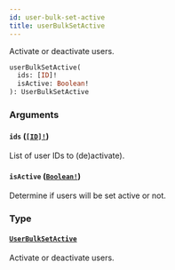```yaml
---
id: user-bulk-set-active
title: userBulkSetActive
---
```


Activate or deactivate users.

```graphql
userBulkSetActive(
  ids: [ID]!
  isActive: Boolean!
): UserBulkSetActive

```

### Arguments

#### `ids` ([`[ID]!`](../../../developer/api-reference/scalars/id))

List of user IDs to (de)activate).

#### `isActive` ([`Boolean!`](../../../developer/api-reference/scalars/boolean))

Determine if users will be set active or not.

### Type

#### [`UserBulkSetActive`](../../../developer/api-reference/objects/user-bulk-set-active)

Activate or deactivate users.
